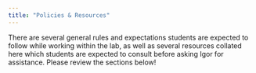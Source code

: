 ```yaml
---
title: "Policies & Resources"
---
```


There are several general rules and expectations students are expected to follow while working within the lab, as well as several resources collated here which students are expected to consult before asking Igor for assistance. Please review the sections below!
